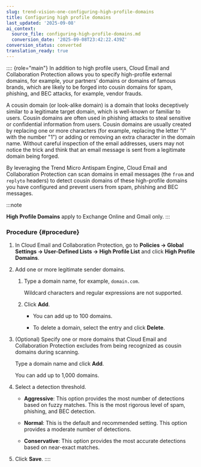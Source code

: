 ```yaml
---
slug: trend-vision-one-configuring-high-profile-domains
title: Configuring high profile domains
last_updated: '2025-09-08'
ai_context:
  source_file: configuring-high-profile-domains.md
  conversion_date: '2025-09-08T23:42:22.439Z'
conversion_status: converted
translation_ready: true
---
```


:::: {role="main"}
In addition to high profile users, Cloud Email and Collaboration Protection allows you to specify high-profile external domains, for example, your partners’ domains or domains of famous brands, which are likely to be forged into cousin domains for spam, phishing, and BEC attacks, for example, vendor frauds.

A cousin domain (or look-alike domain) is a domain that looks deceptively similar to a legitimate target domain, which is well-known or familiar to users. Cousin domains are often used in phishing attacks to steal sensitive or confidential information from users. Cousin domains are usually created by replacing one or more characters (for example, replacing the letter "l" with the number "1") or adding or removing an extra character in the domain name. Without careful inspection of the email addresses, users may not notice the trick and think that an email message is sent from a legitimate domain being forged.

By leveraging the Trend Micro Antispam Engine, Cloud Email and Collaboration Protection can scan domains in email messages (the `from` and `replyto` headers) to detect cousin domains of these high-profile domains you have configured and prevent users from spam, phishing and BEC messages.

:::note

**High Profile Domains** apply to Exchange Online and Gmail only.
:::

### Procedure {#procedure}

1.  In Cloud Email and Collaboration Protection, go to **Policies → Global Settings → User-Defined Lists → High Profile List** and click **High Profile Domains**.

2.  Add one or more legitimate sender domains.

    1.  Type a domain name, for example, `domain.com`.

        Wildcard characters and regular expressions are not supported.

    2.  Click **Add**.

        - You can add up to 100 domains.

        - To delete a domain, select the entry and click **Delete**.

3.  (Optional) Specify one or more domains that Cloud Email and Collaboration Protection excludes from being recognized as cousin domains during scanning.

    Type a domain name and click **Add**.

    You can add up to 1,000 domains.

4.  Select a detection threshold.

    - **Aggressive**: This option provides the most number of detections based on fuzzy matches. This is the most rigorous level of spam, phishing, and BEC detection.

    - **Normal**: This is the default and recommended setting. This option provides a moderate number of detections.

    - **Conservative**: This option provides the most accurate detections based on near-exact matches.

5.  Click **Save**.
::::

